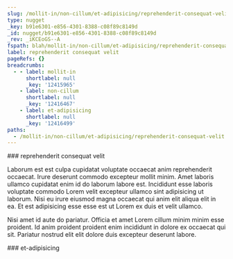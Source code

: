 ```yaml
---
slug: /mollit-in/non-cillum/et-adipisicing/reprehenderit-consequat-velit
type: nugget
_key: b91e6301-e856-4301-8388-c08f89c8149d
_id: nugget/b91e6301-e856-4301-8388-c08f89c8149d
_rev: _iKCEoGS--A
fspath: blah/mollit-in/non-cillum/et-adipisicing/reprehenderit-consequat-velit.md
label: reprehenderit consequat velit
pageRefs: {}
breadcrumbs:
  - - label: mollit-in
      shortlabel: null
      _key: '12415965'
    - label: non-cillum
      shortlabel: null
      _key: '12416467'
    - label: et-adipisicing
      shortlabel: null
      _key: '12416499'
paths:
  - /mollit-in/non-cillum/et-adipisicing/reprehenderit-consequat-velit
---
```


<NuggetArea>
<Nugget slug="/mollit-in/non-cillum/et-adipisicing/reprehenderit-consequat-velit" type="nugget" _key="b91e6301-e856-4301-8388-c08f89c8149d" _id="nugget/b91e6301-e856-4301-8388-c08f89c8149d" _rev="_iKCEoGS--A" fspath="blah/mollit-in/non-cillum/et-adipisicing/reprehenderit-consequat-velit.md" label="reprehenderit consequat velit" paths="/mollit-in/non-cillum/et-adipisicing/reprehenderit-consequat-velit">
<NuggetBody>
### reprehenderit consequat velit

Laborum est est culpa cupidatat voluptate occaecat anim reprehenderit occaecat. Irure deserunt commodo excepteur mollit minim. Amet laboris ullamco cupidatat enim id do laborum labore est. Incididunt esse laboris voluptate commodo Lorem velit excepteur ullamco sint adipisicing ut laborum. Nisi eu irure eiusmod magna occaecat qui anim elit aliqua elit in ea. Et est adipisicing esse esse est ut Lorem ex duis et velit ullamco.

Nisi amet id aute do pariatur. Officia et amet Lorem cillum minim minim esse proident. Id anim proident proident enim incididunt in dolore ex occaecat qui sit. Pariatur nostrud elit elit dolore duis excepteur deserunt labore.

</NuggetBody>
<Breadcrumbs>
<Crumbs>
<Crumb _key="12415965" label="mollit-in" /><Crumb _key="12416467" label="non-cillum" /><Crumb _key="12416499" label="et-adipisicing" />
</Crumbs>
</Breadcrumbs>
</Nugget>

<NuggetsInbound>
</NuggetsInbound>
<NuggetsOutbound>
</NuggetsOutbound>
</NuggetArea>
<PassagesInbound>
<Passage direction="inbound" type="passage" _key="12416499" _id="passage/12416499" _rev="_iKCEoGS---" label="et-adipisicing" passage="et-adipisicing" fspath="blah/mollit-in/non-cillum/et-adipisicing" paths="/mollit-in/non-cillum/et-adipisicing" slug="/mollit-in/non-cillum/et-adipisicing">
<NuggetBody>
### et-adipisicing

</NuggetBody>
<Breadcrumbs>
<Crumbs>
<Crumb _key="12415965" label="mollit-in" /><Crumb _key="12416467" label="non-cillum" />
</Crumbs>
</Breadcrumbs>
</Passage>

</PassagesInbound>
<PassagesOutbound>
</PassagesOutbound>